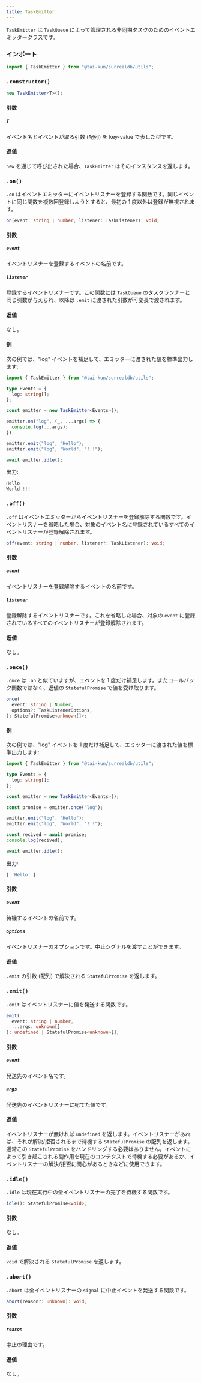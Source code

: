 ```yaml
---
title: TaskEmitter
---
```



`TaskEmitter` は `TaskQueue` によって管理される非同期タスクのためのイベントエミッタークラスです。

### インポート

```ts
import { TaskEmitter } from "@tai-kun/surrealdb/utils";
```

### `.constructor()`

```ts
new TaskEmitter<T>();
```

#### 引数

##### `T`

イベント名とイベントが取る引数 (配列) を key-value で表した型です。

#### 返値

`new` を通じて呼び出された場合、`TaskEmitter` はそのインスタンスを返します。

### `.on()` <Badge variant="instance" /><Badge variant="method" />

`.on` はイベントエミッターにイベントリスナーを登録する関数です。同じイベントに同じ関数を複数回登録しようとすると、最初の 1 度以外は登録が無視されます。

```ts
on(event: string | number, listener: TaskListener): void;
```

#### 引数

##### `event`

イベントリスナーを登録するイベントの名前です。

##### `listener`

登録するイベントリスナーです。この関数には `TaskQueue` のタスクランナーと同じ引数が与えられ、以降は `.emit` に渡された引数が可変長で渡されます。

#### 返値

なし。

#### 例

次の例では、"log" イベントを補足して、エミッターに渡された値を標準出力します:

```ts
import { TaskEmitter } from "@tai-kun/surrealdb/utils";

type Events = {
  log: string[];
};

const emitter = new TaskEmitter<Events>();

emitter.on("log", (_, ...args) => {
  console.log(...args);
});

emitter.emit("log", "Hello");
emitter.emit("log", "World", "!!!");

await emitter.idle();
```

出力:

```js
Hello
World !!!
```

### `.off()` <Badge variant="instance" /><Badge variant="method" />

`.off` はイベントエミッターからイベントリスナーを登録解除する関数です。イベントリスナーを省略した場合、対象のイベント名に登録されているすべてのイベントリスナーが登録解除されます。

```ts
off(event: string | number, listener?: TaskListener): void;
```

#### 引数

##### `event`

イベントリスナーを登録解除するイベントの名前です。

##### `listener`

登録解除するイベントリスナーです。これを省略した場合、対象の `event` に登録されているすべてのイベントリスナーが登録解除されます。

#### 返値

なし。

### `.once()` <Badge variant="instance" /><Badge variant="method" />

`.once` は `.on` と似ていますが、エベントを 1 度だけ補足します。またコールバック関数ではなく、返値の `StatefulPromise` で値を受け取ります。

```ts
once(
  event: string | Number,
  options?: TaskListenerOptions,
): StatefulPromise<unknown[]>;
```

#### 例

次の例では、"log" イベントを 1 度だけ補足して、エミッターに渡された値を標準出力します:

```ts
import { TaskEmitter } from "@tai-kun/surrealdb/utils";

type Events = {
  log: string[];
};

const emitter = new TaskEmitter<Events>();

const promise = emitter.once("log");

emitter.emit("log", "Hello");
emitter.emit("log", "World", "!!!");

const recived = await promise;
console.log(recived);

await emitter.idle();
```

出力:

```js
[ 'Hello' ]
```

#### 引数

##### `event`

待機するイベントの名前です。

##### `options`

イベントリスナーのオプションです。中止シグナルを渡すことができます。

#### 返値

`.emit` の引数 (配列) で解決される `StatefulPromise` を返します。

### `.emit()` <Badge variant="instance" /><Badge variant="method" />

`.emit` はイベントリスナーに値を発送する関数です。

```ts
emit(
  event: string | number,
  ...args: unknown[]
): undefined | StatefulPromise<unknown>[];
```

#### 引数

##### `event`

発送先のイベント名です。

##### `args`

発送先のイベントリスナーに宛てた値です。

#### 返値

イベントリスナーが無ければ `undefined` を返します。イベントリスナーがあれば、それが解決/拒否されるまで待機する `StatefulPromise` の配列を返します。通常この `StatefulPromise` をハンドリングする必要はありません。イベントによって引き起こされる副作用を現在のコンテクストで待機する必要があるか、イベントリスナーの解決/拒否に関心があるときなどに使用できます。

### `.idle()` <Badge variant="instance" /><Badge variant="method" />

`.idle` は現在実行中の全イベントリスナーの完了を待機する関数です。

```ts
idle(): StatefulPromise<void>;
```

#### 引数

なし。

#### 返値

`void` で解決される `StatefulPromise` を返します。

### `.abort()` <Badge variant="instance" /><Badge variant="method" />

`.abort` は全イベントリスナーの `signal` に中止イベントを発送する関数です。

```ts
abort(reason?: unknown): void;
```

#### 引数

##### `reason`

中止の理由です。

#### 返値

なし。
